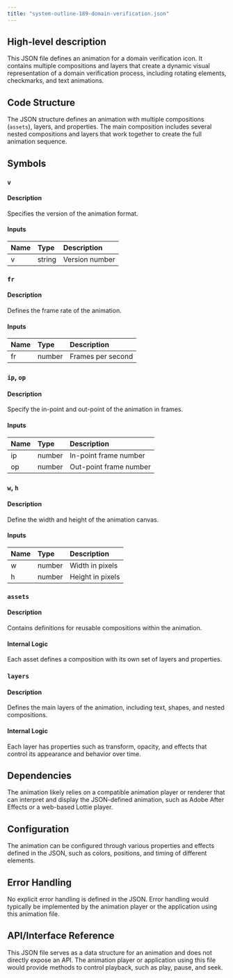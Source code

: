 ```yaml
---
title: "system-outline-189-domain-verification.json"
---
```


## High-level description
This JSON file defines an animation for a domain verification icon. It contains multiple compositions and layers that create a dynamic visual representation of a domain verification process, including rotating elements, checkmarks, and text animations.

## Code Structure
The JSON structure defines an animation with multiple compositions (`assets`), layers, and properties. The main composition includes several nested compositions and layers that work together to create the full animation sequence.

## Symbols

### `v`
#### Description
Specifies the version of the animation format.

#### Inputs
| Name | Type | Description |
|:-----|:-----|:------------|
| v | string | Version number |

### `fr`
#### Description
Defines the frame rate of the animation.

#### Inputs
| Name | Type | Description |
|:-----|:-----|:------------|
| fr | number | Frames per second |

### `ip`, `op`
#### Description
Specify the in-point and out-point of the animation in frames.

#### Inputs
| Name | Type | Description |
|:-----|:-----|:------------|
| ip | number | In-point frame number |
| op | number | Out-point frame number |

### `w`, `h`
#### Description
Define the width and height of the animation canvas.

#### Inputs
| Name | Type | Description |
|:-----|:-----|:------------|
| w | number | Width in pixels |
| h | number | Height in pixels |

### `assets`
#### Description
Contains definitions for reusable compositions within the animation.

#### Internal Logic
Each asset defines a composition with its own set of layers and properties.

### `layers`
#### Description
Defines the main layers of the animation, including text, shapes, and nested compositions.

#### Internal Logic
Each layer has properties such as transform, opacity, and effects that control its appearance and behavior over time.

## Dependencies
The animation likely relies on a compatible animation player or renderer that can interpret and display the JSON-defined animation, such as Adobe After Effects or a web-based Lottie player.

## Configuration
The animation can be configured through various properties and effects defined in the JSON, such as colors, positions, and timing of different elements.

## Error Handling
No explicit error handling is defined in the JSON. Error handling would typically be implemented by the animation player or the application using this animation file.

## API/Interface Reference
This JSON file serves as a data structure for an animation and does not directly expose an API. The animation player or application using this file would provide methods to control playback, such as play, pause, and seek.